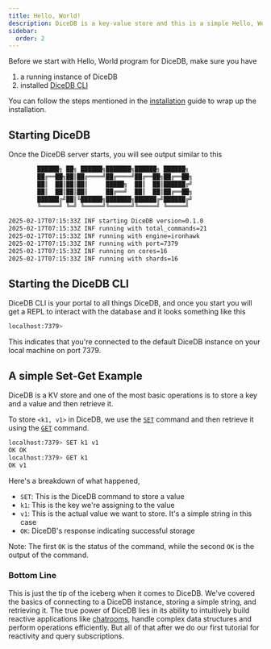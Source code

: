 ```yaml
---
title: Hello, World!
description: DiceDB is a key-value store and this is a simple Hello, World! example to get started with it.
sidebar:
  order: 2
---
```


Before we start with Hello, World program for DiceDB, make sure you have

1. a running instance of DiceDB
2. installed [DiceDB CLI](https://github.com/dicedb/dicedb-cli)

You can follow the steps mentioned in the [installation](/get-started/installation/) guide to wrap up the installation.

## Starting DiceDB

Once the DiceDB server starts, you will see output similar to this

```bash
        ██████╗ ██╗ ██████╗███████╗██████╗ ██████╗
        ██╔══██╗██║██╔════╝██╔════╝██╔══██╗██╔══██╗
        ██║  ██║██║██║     █████╗  ██║  ██║██████╔╝
        ██║  ██║██║██║     ██╔══╝  ██║  ██║██╔══██╗
        ██████╔╝██║╚██████╗███████╗██████╔╝██████╔╝
        ╚═════╝ ╚═╝ ╚═════╝╚══════╝╚═════╝ ╚═════╝

2025-02-17T07:15:33Z INF starting DiceDB version=0.1.0
2025-02-17T07:15:33Z INF running with total_commands=21
2025-02-17T07:15:33Z INF running with engine=ironhawk
2025-02-17T07:15:33Z INF running with port=7379
2025-02-17T07:15:33Z INF running on cores=16
2025-02-17T07:15:33Z INF running with shards=16
```

## Starting the DiceDB CLI

DiceDB CLI is your portal to all things DiceDB, and once you start
you will get a REPL to interact with the database and it looks
something like this

```bash
localhost:7379>
```

This indicates that you're connected to the default DiceDB instance on your local machine on port 7379.

## A simple Set-Get Example

DiceDB is a KV store and one of the most basic operations is to store a key and a value
and then retrieve it.

To store `<k1, v1>` in DiceDB, we use the [`SET`](/commands/set) command and
then retrieve it using the [`GET`](/commands/get) command.

```bash
localhost:7379> SET k1 v1
OK OK
localhost:7379> GET k1
OK v1
```

Here's a breakdown of what happened,

- `SET`: This is the DiceDB command to store a value
- `k1`: This is the key we're assigning to the value
- `v1`: This is the actual value we want to store. It's a simple string in this case
- `OK`: DiceDB's response indicating successful storage

Note: The first `OK` is the status of the command, while the second `OK` is the output of the command.

### Bottom Line

This is just the tip of the iceberg when it comes to DiceDB.
We've covered the basics of connecting to a DiceDB instance, storing a simple string, and retrieving it.
The true power of DiceDB lies in its ability to intuitively build reactive applications
like [chatrooms](/tutorials/chatroom/), handle complex data structures and perform operations efficiently.
But all of that after we do our first tutorial for reactivity and query subscriptions.
